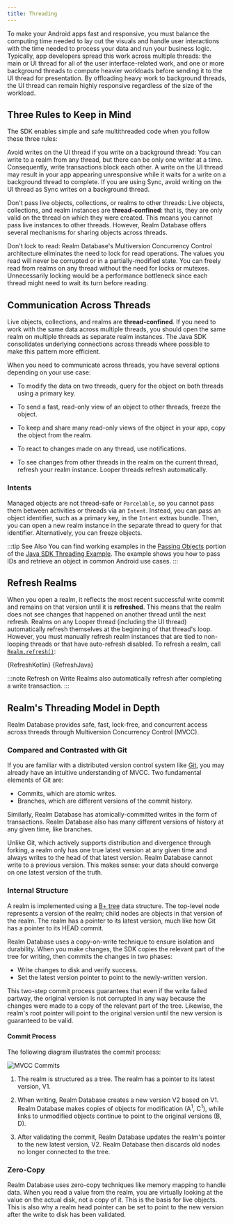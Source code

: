 ```yaml
---
title: Threading
---
```


To make your Android apps fast and responsive, you must
balance the computing time needed to lay out the visuals and
handle user interactions with the time needed to process
your data and run your business logic. Typically, app
developers spread this work across multiple threads: the
main or UI thread for all of the user interface-related
work, and one or more background threads to compute heavier
workloads before sending it to the UI thread for
presentation. By offloading heavy work to background
threads, the UI thread can remain highly responsive
regardless of the size of the workload.

## Three Rules to Keep in Mind

The SDK enables simple and safe multithreaded code when you
follow these three rules:

Avoid writes on the UI thread if you write on a background thread:
  You can write to a realm from any thread, but there can be only one
  writer at a time. Consequently, write transactions block
  each other. A write on the UI thread may result in your
  app appearing unresponsive while it waits for a write on a
  background thread to complete. If you are using
  Sync, avoid writing on the UI thread as Sync writes on a background
  thread.

Don't pass live objects, collections, or realms to other threads:
  Live objects, collections, and realm instances are
  **thread-confined**: that is, they are only valid on the
  thread on which they were created.
  This means you cannot pass live instances to other
  threads. However, Realm Database offers several mechanisms for
  sharing objects across threads.

Don't lock to read:
  Realm Database's Multiversion Concurrency Control architecture
  eliminates the need to lock for read operations. The
  values you read will never be corrupted or in a
  partially-modified state. You can freely read from realms
  on any thread without the need for locks or mutexes.
  Unnecessarily locking would be a performance bottleneck
  since each thread might need to wait its turn before
  reading.

## Communication Across Threads

Live objects, collections, and realms are **thread-confined**. If
you need to work with the same data across multiple threads, you should
open the same realm on multiple threads as separate realm
instances. The Java SDK consolidates underlying connections across
threads where possible to make this pattern more efficient.

When you need to communicate across threads, you have
several options depending on your use case:

- To modify the data on two threads, query for the object on both
  threads using a primary key.

- To send a fast, read-only view of an object to other threads,
  freeze the object.

- To keep and share many read-only views of the object in your app, copy
  the object from the realm.

- To react to changes made on any thread, use
  notifications.

- To see changes from other threads in the realm on the current
  thread, refresh your realm instance. Looper threads refresh
  automatically.

### Intents

Managed objects are not thread-safe or `Parcelable`, so you cannot pass
them between activities or threads via an `Intent`. Instead, you can
pass an object identifier, such as a primary key,
in the `Intent` extras bundle. Then, you can open a new realm instance
in the separate thread to query for that identifier. Alternatively, you
can freeze objects.

:::tip See Also
You can find working examples in the [Passing Objects](https://github.com/realm/realm-java/blob/master/examples/threadExample/src/main/java/io/realm/examples/threads/PassingObjectsFragment.java)
portion of the [Java SDK Threading Example](https://github.com/realm/realm-java/tree/master/examples/threadExample>).
The example shows you how to pass IDs and retrieve an object
in common Android use cases.
:::

## Refresh Realms

When you open a realm, it reflects the most recent successful write
commit and remains on that version until it is **refreshed**. This means
that the realm does not see changes that happened on another thread
until the next refresh. Realms on any Looper thread 
(including the UI thread) automatically refresh themselves at the
beginning of that thread's loop. However, you must manually refresh
realm instances that are tied to non-looping threads or that have
auto-refresh disabled. To refresh a realm, call
[`Realm.refresh()`](https://docs.mongodb.com/realm-sdks/java/latest/io/realm/Realm.html#refresh--):

<Tabs groupId="java-sdk-languages">
    <TabItem value="kotlin" label="Kotlin">
        <CodeBlock language="kotlin">{RefreshKotlin}</CodeBlock>
    </TabItem>
    <TabItem value="java" label="Java">
        <CodeBlock language="java">{RefreshJava}</CodeBlock>
    </TabItem>
</Tabs>

:::note Refresh on Write
Realms also automatically refresh after completing a write transaction.
:::

## Realm's Threading Model in Depth

Realm Database provides safe, fast, lock-free, and concurrent access
across threads through Multiversion Concurrency Control (MVCC).

### Compared and Contrasted with Git

If you are familiar with a distributed version control
system like [Git](https://git-scm.com/), you may already
have an intuitive understanding of MVCC. Two fundamental
elements of Git are:

- Commits, which are atomic writes.
- Branches, which are different versions of the commit history.

Similarly, Realm Database has atomically-committed writes in the form
of transactions. Realm Database also has many different versions of
history at any given time, like branches.

Unlike Git, which actively supports distribution and
divergence through forking, a realm only has one true latest
version at any given time and always writes to the head of
that latest version. Realm Database cannot write to a previous
version. This makes sense: your data should converge on one
latest version of the truth.

### Internal Structure

A realm is implemented using a [B+ tree](https://en.wikipedia.org/wiki/B%2B_tree)
data structure. The top-level node represents a
version of the realm; child nodes are objects in that
version of the realm. The realm has a pointer to its latest
version, much like how Git has a pointer to its HEAD commit.

Realm Database uses a copy-on-write technique to ensure
isolation and durability. When you make changes, the SDK copies the
relevant part of the tree for writing, then commits the changes in two
phases:

- Write changes to disk and verify success.
- Set the latest version pointer to point to the newly-written version.

This two-step commit process guarantees that even if the
write failed partway, the original version is not corrupted
in any way because the changes were made to a copy of the
relevant part of the tree. Likewise, the realm's root
pointer will point to the original version until the new
version is guaranteed to be valid.

#### Commit Process

The following diagram illustrates the commit process:

![MVCC Commits](./mvcc-diagram.png)

1. The realm is structured as a tree. The realm has a pointer to its
   latest version, V1.

1. When writing, Realm Database creates a new version V2 based on V1.
   Realm Database makes copies of objects for modification (A<sup>1</sup>, C<sup>1</sup>),
   while links to unmodified objects continue to point to the original
   versions (B, D).

1. After validating the commit, Realm Database updates the realm's
   pointer to the new latest version, V2. Realm Database then discards
   old nodes no longer connected to the tree.

### Zero-Copy

Realm Database uses zero-copy techniques like memory mapping to handle
data. When you read a value from the realm, you are virtually looking at
the value on the actual disk, not a copy of it. This is the basis for
live objects. This is also why a realm head pointer can be set to point
to the new version after the write to disk has been validated.
